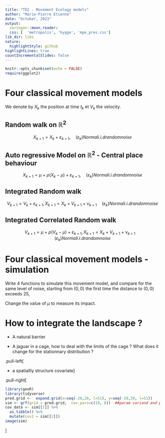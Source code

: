 ```yaml
---
title: "TD2 - Movement Ecology models"
author: "Marie-Pierre Etienne"
date: "October, 2023"
output: 
  xaringan::moon_reader:
  css: [  'metropolis', 'hygge', 'mpe_pres.css']
lib_dir: libs
nature:
  highlightStyle: github
highlightLines: true
countIncrementalSlides: false
---
```

  
  ```r
knitr::opts_chunk$set(echo = FALSE)
require(ggplot2)
```

# Four classical movement models
We denote by $X_k$ the position at time $t_k$ et $V_k$ the velocity.

## Random walk on $\mathbb{R}^2$

$$X_{k+1} = X_k + \varepsilon_{k+1}, \quad (\varepsilon_{k}) Normal i.i.d random noise$$
  
## Auto regressive Model on $\mathbb{R}^2$ - Central place behaviour

$$X_{k+1} =\mu +  \rho (X_k - \mu)  + \varepsilon_{k+1}, \quad (\varepsilon_{k}) Normal i.i.d random noise$$
  
## Integrated Random walk 
  
$$V_{k+1} = V_k + \varepsilon_{k+1}, X_{k+1} = X_k +  V_{k+1} + \nu_{k+1}\quad (\varepsilon_{k}) Normal i.i.d random noise$$
  
## Integrated Correlated Random walk 
  
$$V_{k+1} = \mu + \rho(V_k-\mu) + \varepsilon_{k+1}, X_{k+1} = X_k +  V_{k+1} + \nu_{k+1}\quad (\varepsilon_{k}) Normal i.i.d random noise$$
  
  
# Four classical movement models - simulation

Write 4 functions to simulate this movement model, and compare for the same level of noise, starting from $(0,0)$ the first time the distance to $(0,0)$ exceeds $25$,

Change the value of $\mu$ to measure its impact.

# How to integrate the landscape ?

* A natural barrier

* A jaguar in a cage, how to deal with the limits of the cage ? What does it change for the stationnary distribution ?

.pull-left[

* a spatiallly structure covariate]

.pull-right[

```r
library(geoR)
library(tidyverse)
pred.grid <-  expand.grid(x=seq(-20,20, l=51), y=seq(-20,20, l=51))
sim <- grf(grid = pred.grid,  cov.pars=c(10, 8))  ##param variand and portee
cov_data <- sim[[1]] %>% 
  as_tibble() %>% 
  mutate(cov1 = sim[[2]])  
image(sim)
```
]
